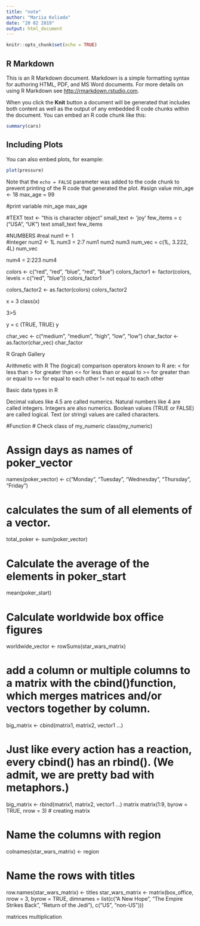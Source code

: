 ```yaml
---
title: "note"
author: "Mariia Koliada"
date: "20 02 2019"
output: html_document
---
```


```r
knitr::opts_chunk$set(echo = TRUE)
```

## R Markdown

This is an R Markdown document. Markdown is a simple formatting syntax for authoring HTML, PDF, and MS Word documents. For more details on using R Markdown see <http://rmarkdown.rstudio.com>.

When you click the **Knit** button a document will be generated that includes both content as well as the output of any embedded R code chunks within the document. You can embed an R code chunk like this:

```r
summary(cars)
```

## Including Plots

You can also embed plots, for example:

```r
plot(pressure)
```

Note that the `echo = FALSE` parameter was added to the code chunk to prevent printing of the R code that generated the plot.
#asign value 
min_age <- 18 
max_age = 99

#print variable
min_age 
max_age 

#TEXT
text <- "this is character object"
small_text <- 'joy'
few_items = c ("USA", "UK")
text 
small_text 
few_items

#NUMBERS
#real
num1 <- 1  
#integer
num2 <- 1L 
num3 = 2:7
num1
num2
num3
num_vec = c(1L, 3.222, 4L)
num_vec

num4 = 2:223
num4


colors <- c("red", "red", "blue", "red", "blue")
colors_factor1 <- factor(colors, levels = c("red", "blue"))
colors_factor1

colors_factor2 <- as.factor(colors)
colors_factor2

x = 3
class(x)

3>5

y = c (TRUE, TRUE)
y

char_vec <- c("medium", "medium", "high", "low", "low")
char_factor <- as.factor(char_vec)
char_factor


R Graph Gallery

Arithmetic with R
The (logical) comparison operators known to R are:
< for less than
> for greater than
<= for less than or equal to
>= for greater than or equal to
== for equal to each other
!= not equal to each other

Basic data types in R

Decimal values like 4.5 are called numerics.
Natural numbers like 4 are called integers. Integers are also numerics.
Boolean values (TRUE or FALSE) are called logical.
Text (or string) values are called characters.



#Function
# Check class of my_numeric
class(my_numeric)

# Assign days as names of poker_vector
names(poker_vector) <- c("Monday", "Tuesday", "Wednesday", "Thursday", "Friday")

# calculates the sum of all elements of a vector. 
total_poker <- sum(poker_vector)

# Calculate the average of the elements in poker_start
mean(poker_start)



# Calculate worldwide box office figures
worldwide_vector <- rowSums(star_wars_matrix)



# add a column or multiple columns to a matrix with the cbind()function, which merges matrices and/or vectors together by column.
big_matrix <- cbind(matrix1, matrix2, vector1 ...)

# Just like every action has a reaction, every cbind() has an rbind(). (We admit, we are pretty bad with metaphors.)

big_matrix <- rbind(matrix1, matrix2, vector1 ...)
matrix 
matrix(1:9, byrow = TRUE, nrow = 3) # creating matrix 

# Name the columns with region
colnames(star_wars_matrix) <- region

# Name the rows with titles
row.names(star_wars_matrix) <- titles
star_wars_matrix <- matrix(box_office, nrow = 3, byrow = TRUE, dimnames = list(c("A New Hope", "The Empire Strikes Back", "Return of the Jedi"), c("US", "non-US")))

matrices multiplication

